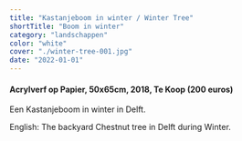 ```yaml
---
title: "Kastanjeboom in winter / Winter Tree"
shortTitle: "Boom in winter"
category: "landschappen"
color: "white"
cover: "./winter-tree-001.jpg"
date: "2022-01-01"
---
```

    
#### Acrylverf op Papier, 50x65cm, 2018, Te Koop (200 euros)
Een Kastanjeboom in winter in Delft.


English: The backyard Chestnut tree in Delft during Winter.